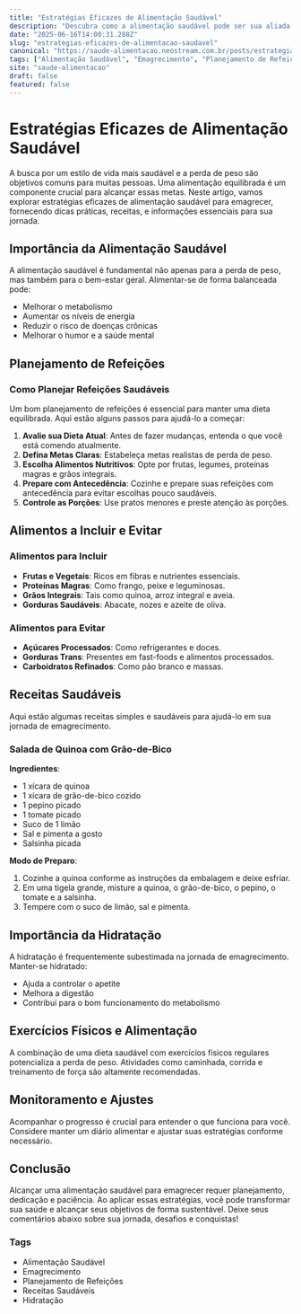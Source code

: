 ```yaml
---
title: "Estratégias Eficazes de Alimentação Saudável"
description: "Descubra como a alimentação saudável pode ser sua aliada no emagrecimento. Dicas práticas, receitas e informações essenciais para sua saúde."
date: "2025-06-16T14:00:31.288Z"
slug: "estrategias-eficazes-de-alimentacao-saudavel"
canonical: "https://saude-alimentacao.neostream.com.br/posts/estrategias-eficazes-de-alimentacao-saudavel"
tags: ["Alimentação Saudável", "Emagrecimento", "Planejamento de Refeições", "Receitas Saudáveis", "Hidratação"]
site: "saude-alimentacao"
draft: false
featured: false
---
```


# Estratégias Eficazes de Alimentação Saudável

A busca por um estilo de vida mais saudável e a perda de peso são objetivos comuns para muitas pessoas. Uma alimentação equilibrada é um componente crucial para alcançar essas metas. Neste artigo, vamos explorar estratégias eficazes de alimentação saudável para emagrecer, fornecendo dicas práticas, receitas, e informações essenciais para sua jornada.

## Importância da Alimentação Saudável

A alimentação saudável é fundamental não apenas para a perda de peso, mas também para o bem-estar geral. Alimentar-se de forma balanceada pode:

- Melhorar o metabolismo
- Aumentar os níveis de energia
- Reduzir o risco de doenças crônicas
- Melhorar o humor e a saúde mental

## Planejamento de Refeições

### Como Planejar Refeições Saudáveis

Um bom planejamento de refeições é essencial para manter uma dieta equilibrada. Aqui estão alguns passos para ajudá-lo a começar:

1. **Avalie sua Dieta Atual**: Antes de fazer mudanças, entenda o que você está comendo atualmente.
2. **Defina Metas Claras**: Estabeleça metas realistas de perda de peso.
3. **Escolha Alimentos Nutritivos**: Opte por frutas, legumes, proteínas magras e grãos integrais.
4. **Prepare com Antecedência**: Cozinhe e prepare suas refeições com antecedência para evitar escolhas pouco saudáveis.
5. **Controle as Porções**: Use pratos menores e preste atenção às porções.

## Alimentos a Incluir e Evitar

### Alimentos para Incluir

- **Frutas e Vegetais**: Ricos em fibras e nutrientes essenciais.
- **Proteínas Magras**: Como frango, peixe e leguminosas.
- **Grãos Integrais**: Tais como quinoa, arroz integral e aveia.
- **Gorduras Saudáveis**: Abacate, nozes e azeite de oliva.

### Alimentos para Evitar

- **Açúcares Processados**: Como refrigerantes e doces.
- **Gorduras Trans**: Presentes em fast-foods e alimentos processados.
- **Carboidratos Refinados**: Como pão branco e massas.

## Receitas Saudáveis

Aqui estão algumas receitas simples e saudáveis para ajudá-lo em sua jornada de emagrecimento.

### Salada de Quinoa com Grão-de-Bico

**Ingredientes**:
- 1 xícara de quinoa
- 1 xícara de grão-de-bico cozido
- 1 pepino picado
- 1 tomate picado
- Suco de 1 limão
- Sal e pimenta a gosto
- Salsinha picada

**Modo de Preparo**:
1. Cozinhe a quinoa conforme as instruções da embalagem e deixe esfriar.
2. Em uma tigela grande, misture a quinoa, o grão-de-bico, o pepino, o tomate e a salsinha.
3. Tempere com o suco de limão, sal e pimenta.

## Importância da Hidratação

A hidratação é frequentemente subestimada na jornada de emagrecimento. Manter-se hidratado:

- Ajuda a controlar o apetite
- Melhora a digestão
- Contribui para o bom funcionamento do metabolismo

## Exercícios Físicos e Alimentação

A combinação de uma dieta saudável com exercícios físicos regulares potencializa a perda de peso. Atividades como caminhada, corrida e treinamento de força são altamente recomendadas.

## Monitoramento e Ajustes

Acompanhar o progresso é crucial para entender o que funciona para você. Considere manter um diário alimentar e ajustar suas estratégias conforme necessário.

## Conclusão

Alcançar uma alimentação saudável para emagrecer requer planejamento, dedicação e paciência. Ao aplicar essas estratégias, você pode transformar sua saúde e alcançar seus objetivos de forma sustentável. Deixe seus comentários abaixo sobre sua jornada, desafios e conquistas!

### Tags
- Alimentação Saudável
- Emagrecimento
- Planejamento de Refeições
- Receitas Saudáveis
- Hidratação
